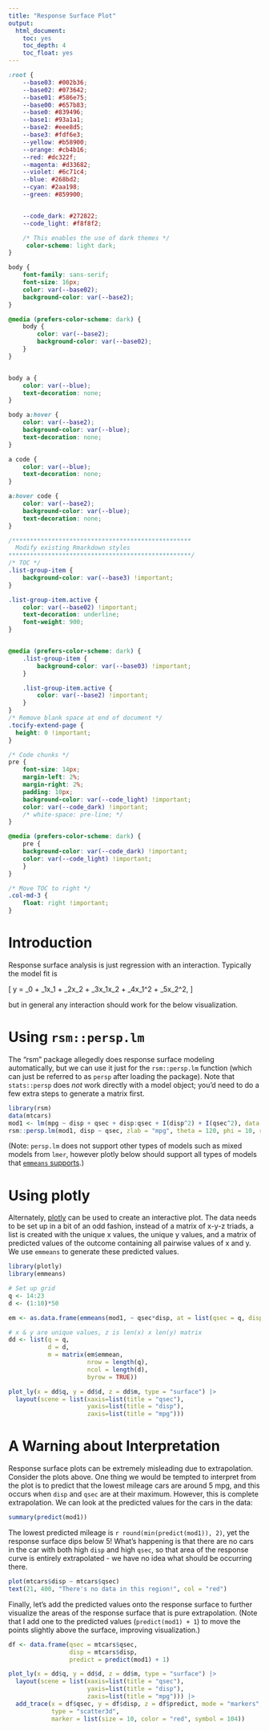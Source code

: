 ```yaml
---
title: "Response Surface Plot"
output:
  html_document:
    toc: yes
    toc_depth: 4
    toc_float: yes
---
```


```css
:root {
    --base03: #002b36;
    --base02: #073642;
    --base01: #586e75;
    --base00: #657b83;
    --base0: #839496;
    --base1: #93a1a1;
    --base2: #eee8d5;
    --base3: #fdf6e3;
    --yellow: #b58900;
    --orange: #cb4b16;
    --red: #dc322f;
    --magenta: #d33682;
    --violet: #6c71c4;
    --blue: #268bd2;
    --cyan: #2aa198;
    --green: #859900;


    --code_dark: #272822;
    --code_light: #f8f8f2;

    /* This enables the use of dark themes */
     color-scheme: light dark;
}

body {
    font-family: sans-serif;
    font-size: 16px;
    color: var(--base02);
    background-color: var(--base2);
}

@media (prefers-color-scheme: dark) {
    body {
        color: var(--base2);
        background-color: var(--base02);
    }
}


body a {
    color: var(--blue);
    text-decoration: none;
}

body a:hover {
    color: var(--base2);
    background-color: var(--blue);
    text-decoration: none;
}

a code {
    color: var(--blue);
    text-decoration: none;
}

a:hover code {
    color: var(--base2);
    background-color: var(--blue);
    text-decoration: none;
}

/**************************************************
  Modify existing Rmarkdown styles
***************************************************/
/* TOC */
.list-group-item {
    background-color: var(--base3) !important;
}

.list-group-item.active {
    color: var(--base02) !important;
    text-decoration: underline;
	font-weight: 900;
}


@media (prefers-color-scheme: dark) {
    .list-group-item {
        background-color: var(--base03) !important;
    }

    .list-group-item.active {
        color: var(--base2) !important;
    }
}
/* Remove blank space at end of document */
.tocify-extend-page {
  height: 0 !important;
}

/* Code chunks */
pre {
    font-size: 14px;
    margin-left: 2%;
    margin-right: 2%;
    padding: 10px;
    background-color: var(--code_light) !important;
    color: var(--code_dark) !important;
    /* white-space: pre-line; */
}

@media (prefers-color-scheme: dark) {
    pre {
    background-color: var(--code_dark) !important;
    color: var(--code_light) !important;
    }
}

/* Move TOC to right */
.col-md-3 {
    float: right !important;
}

```

# Introduction

Response surface analysis is just regression with an interaction. Typically the
model fit is

\[
    y = \beta_0 + \beta_1x_1 + \beta_2x_2 + \beta_3x_1x_2 + \beta_4x_1^2 + \beta_5x_2^2,
\]

but in general any interaction should work for the below visualization.

# Using `rsm::persp.lm`

The "rsm" package allegedly does response surface modeling automatically, but we
can use it just for the `rsm::persp.lm` function (which can just be referred to
as `persp` after loading the package). Note that `stats::persp` does *not* work
directly with a model object; you'd need to do a few extra steps to generate a
matrix first.

```r
library(rsm)
data(mtcars)
mod1 <- lm(mpg ~ disp + qsec + disp:qsec + I(disp^2) + I(qsec^2), data = mtcars)
rsm::persp.lm(mod1, disp ~ qsec, zlab = "mpg", theta = 120, phi = 10, r = 10)
```

(Note: `persp.lm` does not support other types of models such as mixed models
from `lmer`, however plotly below should support all types of models that
[`emmeans`
supports](https://cran.r-project.org/web/packages/emmeans/vignettes/models.html).)

# Using plotly

Alternately, [plotly](https://plotly.com/r/) can be used to create an
interactive plot. The data needs to be set up in a bit of an odd fashion,
instead of a matrix of x-y-z triads, a list is created with the unique x values,
the unique y values, and a matrix of predicted values of the outcome containing
all pairwise values of x and y. We use `emmeans` to generate these predicted
values.

```r
library(plotly)
library(emmeans)

# Set up grid
q <- 14:23
d <- (1:10)*50

em <- as.data.frame(emmeans(mod1, ~ qsec*disp, at = list(qsec = q, disp = d)))

# x & y are unique values, z is len(x) x len(y) matrix
dd <- list(q = q,
           d = d,
           m = matrix(em$emmean,
                      nrow = length(q),
                      ncol = length(d),
                      byrow = TRUE))

plot_ly(x = dd$q, y = dd$d, z = dd$m, type = "surface") |>
  layout(scene = list(xaxis=list(title = "qsec"),
                      yaxis=list(title = "disp"),
                      zaxis=list(title = "mpg")))
```


# A Warning about Interpretation

Response surface plots can be extremely misleading due to extrapolation.
Consider the plots above. One thing we would be tempted to interpret from the
plot is to predict that the lowest mileage cars are around 5 mpg, and this
occurs when `disp` and `qsec` are at their maximum. However, this is complete
extrapolation. We can look at the predicted values for the cars in the data:

```r
summary(predict(mod1))
```

The lowest predicted mileage is `r round(min(predict(mod1)), 2)`, yet the
response surface dips below 5! What's happening is that there are no cars in the
car with both high `disp` and high `qsec`, so that area of the response curve is
entirely extrapolated - we have no idea what should be occurring there.

```r
plot(mtcars$disp ~ mtcars$qsec)
text(21, 400, "There's no data in this region!", col = "red")
```

Finally, let's add the predicted values onto the response surface to further
visualize the areas of the response surface that is pure extrapolation. (Note
that I add one to the predicted values (`predict(mod1) + 1`) to move the points
slightly above the surface, improving visualization.)


```r
df <- data.frame(qsec = mtcars$qsec,
                 disp = mtcars$disp,
                 predict = predict(mod1) + 1)

plot_ly(x = dd$q, y = dd$d, z = dd$m, type = "surface") |>
  layout(scene = list(xaxis=list(title = "qsec"),
                      yaxis=list(title = "disp"),
                      zaxis=list(title = "mpg"))) |>
  add_trace(x = df$qsec, y = df$disp, z = df$predict, mode = "markers",
            type = "scatter3d",
            marker = list(size = 10, color = "red", symbol = 104))
```

